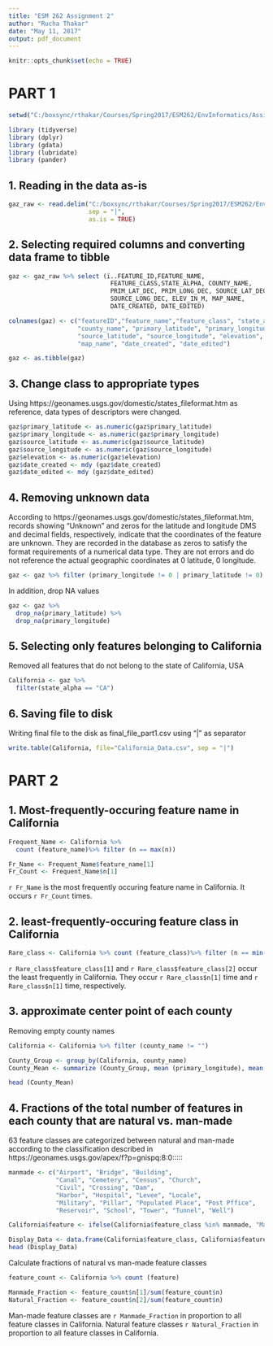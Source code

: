 ```yaml
---
title: "ESM 262 Assignment 2"
author: "Rucha Thakar"
date: "May 11, 2017"
output: pdf_document
---
```


```r
knitr::opts_chunk$set(echo = TRUE)
```

# PART 1

```r
setwd("C:/boxsync/rthakar/Courses/Spring2017/ESM262/EnvInformatics/Assignment2")

library (tidyverse)
library (dplyr)
library (gdata)
library (lubridate)
library (pander)
```

## 1. Reading in the data as-is

```r
gaz_raw <- read.delim("C:/boxsync/rthakar/Courses/Spring2017/ESM262/EnvInformatics/Assignment2/CA_Features_20170401.txt", 
                      sep = "|", 
                      as.is = TRUE)
```

## 2. Selecting required columns and converting data frame to tibble

```r
gaz <- gaz_raw %>% select (ï..FEATURE_ID,FEATURE_NAME,
                            FEATURE_CLASS,STATE_ALPHA, COUNTY_NAME, 
                            PRIM_LAT_DEC, PRIM_LONG_DEC, SOURCE_LAT_DEC, 
                            SOURCE_LONG_DEC, ELEV_IN_M, MAP_NAME, 
                            DATE_CREATED, DATE_EDITED)

colnames(gaz) <- c("featureID","feature_name","feature_class", "state_alpha", 
                   "county_name", "primary_latitude", "primary_longitude", 
                   "source_latitude", "source_longitude", "elevation", 
                   "map_name", "date_created", "date_edited")

gaz <- as.tibble(gaz)
```

## 3. Change class to appropriate types

Using https://geonames.usgs.gov/domestic/states_fileformat.htm as reference, data types of descriptors were changed.

```r
gaz$primary_latitude <- as.numeric(gaz$primary_latitude)
gaz$primary_longitude <- as.numeric(gaz$primary_longitude)
gaz$source_latitude <- as.numeric(gaz$source_latitude)
gaz$source_longitude <- as.numeric(gaz$source_longitude)
gaz$elevation <- as.numeric(gaz$elevation)
gaz$date_created <- mdy (gaz$date_created)
gaz$date_edited <- mdy (gaz$date_edited)
```

## 4. Removing unknown data

According to https://geonames.usgs.gov/domestic/states_fileformat.htm, records showing "Unknown" and zeros for the latitude and longitude DMS and decimal fields, respectively, indicate that the coordinates of the feature are unknown. They are recorded in the database as zeros to satisfy the format requirements of a numerical data type. They are not errors and do not reference the actual geographic coordinates at 0 latitude, 0 longitude.

```r
gaz <- gaz %>% filter (primary_longitude != 0 | primary_latitude != 0)
```

In addition, drop NA values

```r
gaz <- gaz %>%
  drop_na(primary_latitude) %>%
  drop_na(primary_longitude)
```

## 5. Selecting only features belonging to California
Removed all features that do not belong to the state of California, USA

```r
California <- gaz %>% 
  filter(state_alpha == "CA")
```


## 6. Saving file to disk
Writing final file to the disk as final_file_part1.csv using "|" as separator

```r
write.table(California, file="California_Data.csv", sep = "|")
```


# PART 2

## 1. Most-frequently-occuring feature name in California

```r
Frequent_Name <- California %>% 
  count (feature_name)%>% filter (n == max(n))

Fr_Name <- Frequent_Name$feature_name[1]
Fr_Count <- Frequent_Name$n[1]
```

`r Fr_Name` is the most frequently occuring feature name in California. It occurs `r Fr_Count` times.

## 2. least-frequently-occuring feature class in California

```r
Rare_class <- California %>% count (feature_class)%>% filter (n == min(n))
```

`r Rare_class$feature_class[1]` and `r Rare_class$feature_class[2]` occur the least frequently in California. They occur `r Rare_class$n[1]` time and `r Rare_class$n[1]` time, respectively.

## 3. approximate center point of each county

Removing empty county names

```r
California <- California %>% filter (county_name != "")

County_Group <- group_by(California, county_name)
County_Mean <- summarize (County_Group, mean (primary_longitude), mean (primary_latitude))

head (County_Mean)
```

## 4. Fractions of the total number of features in each county that are natural vs. man-made

63 feature classes are categorized between natural and man-made according to the classification described in https://geonames.usgs.gov/apex/f?p=gnispq:8:0:::::

```r
manmade <- c("Airport", "Bridge", "Building", 
             "Canal", "Cemetery", "Census", "Church", 
             "Civil", "Crossing", "Dam", 
             "Harbor", "Hospital", "Levee", "Locale", 
             "Military", "Pillar", "Populated Place", "Post Pffice", 
             "Reservoir", "School", "Tower", "Tunnel", "Well")

California$feature <- ifelse(California$feature_class %in% manmade, "Manmade", "Natural")

Display_Data <- data.frame(California$feature_class, California$feature)
head (Display_Data)
```

Calculate fractions of natural vs man-made feature classes

```r
feature_count <- California %>% count (feature)

Manmade_Fraction <- feature_count$n[1]/sum(feature_count$n)
Natural_Fraction <- feature_count$n[2]/sum(feature_count$n)
```

Man-made feature classes are `r Manmade_Fraction` in proportion to all feature classes in California. Natural feature classes `r Natural_Fraction` in proportion to all feature classes in California.

